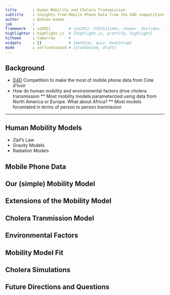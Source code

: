 ```yaml
---
title       : Human Mobility and Cholera Transmission
subtitle    : Insights from Mobile Phone Data from the D4D competition
author      : Andrew Azman
job         : 
framework   : io2012        # {io2012, html5slides, shower, dzslides, ...}
highlighter : highlight.js  # {highlight.js, prettify, highlight}
hitheme     : tomorrow      # 
widgets     : []            # {mathjax, quiz, bootstrap}
mode        : selfcontained # {standalone, draft}
---
```


## Background

* [D4D](http://d4d.org) Competition to make the most of mobile phone data from Cote d'Ivoir
* How do human mobility and environmental factors drive cholera transmission
** Most mobility models parameterized using data from North America or Europe.  What about Africa? 
** Most models forumlated in terms of person to person tranmission

---

## Human Mobility Models

* Zipf's Law
* Gravity Models
* Radiation Models

## Mobile Phone Data

## Our (simple) Mobility Model

## Extensions of the Mobility Model

## Cholera Tranmission Model

## Environmental Factors

## Mobility Model Fit

## Cholera Simulations

## Future Directions and Questions



